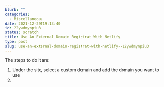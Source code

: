 ```yaml
---
blurb: ""
categories:
  - Miscellaneous
date: 2021-12-29T19:13:40
id: 22ywdmynpiu3
status: scratch
title: Use An External Domain Registrat With Netlify
type: post
slug: use-an-external-domain-registrat-with-netlify--22ywdmynpiu3
---
```


The steps to do it are:

1. Under the site, select a custom domain and add the domain you want to use
2. 
